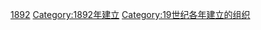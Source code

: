 {{Commons category|Organizations established in 1892}}
{{Cat topic in year| topic=建立的組織| year=1892}}
[[Category:1890年代建立的組織|1892]]
[[Category:1892年建立|Category:1892年建立]]
[[Category:19世纪各年建立的组织|Category:19世纪各年建立的组织]]